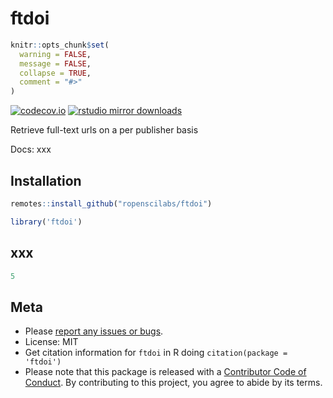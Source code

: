 ftdoi
=====

```r
knitr::opts_chunk$set(
  warning = FALSE,
  message = FALSE,
  collapse = TRUE,
  comment = "#>"
)
```

[![codecov.io](https://codecov.io/github/ropenscilabs/ftdoi/coverage.svg?branch=master)](https://codecov.io/github/ropenscilabs/ftdoi?branch=master)
[![rstudio mirror downloads](http://cranlogs.r-pkg.org/badges/grand-total/ftdoi?color=2ECC71)](https://github.com/metacran/cranlogs.app)


Retrieve full-text urls on a per publisher basis

Docs: xxx

## Installation

```r
remotes::install_github("ropenscilabs/ftdoi")
```

```r
library('ftdoi')
```

## xxx

```r
5
```

## Meta

* Please [report any issues or bugs](https://github.com/ropenscilabs/ftdoi/issues).
* License: MIT
* Get citation information for `ftdoi` in R doing `citation(package = 'ftdoi')`
* Please note that this package is released with a [Contributor Code of Conduct](https://ropensci.org/code-of-conduct/). By contributing to this project, you agree to abide by its terms.

